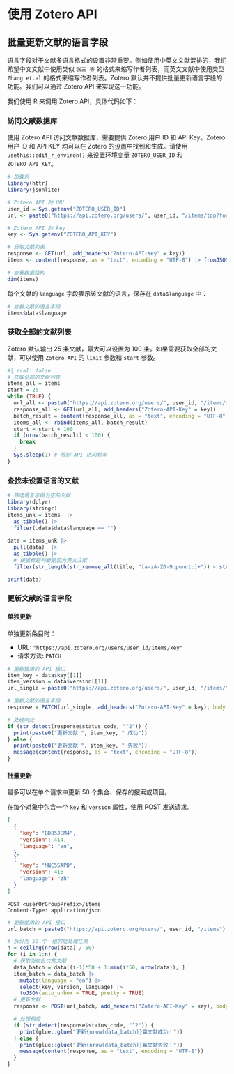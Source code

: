# 使用 Zotero API

## 批量更新文献的语言字段

语言字段对于文献多语言格式的设置非常重要。例如使用中英文文献混排的，我们希望中文文献中使用类似 `张三 等` 的格式来缩写作者列表，而英文文献中使用类型 `Zhang et.al` 的格式来缩写作者列表。Zotero 默认并不提供批量更新语言字段的功能。我们可以通过 Zotero API 来实现这一功能。

我们使用 R 来调用 Zotero API，具体代码如下：

### 访问文献数据库

使用 Zotero API 访问文献数据库，需要提供 Zotero 用户 ID 和 API Key。Zotero 用户 ID 和 API KEY 均可以在 Zotero 的[设置](https://www.zotero.org/settings/security)中找到和生成。请使用 `usethis::edit_r_environ()` 来设置环境变量 `ZOTERO_USER_ID` 和 `ZOTERO_API_KEY`。

```r
# 加载包
library(httr)
library(jsonlite)

# Zotero API 的 URL
user_id = Sys.getenv("ZOTERO_USER_ID")
url <- paste0("https://api.zotero.org/users/", user_id, "/items/top?format=json&limit=50")

# Zotero API 的 key
key <- Sys.getenv("ZOTERO_API_KEY")

# 获取文献列表
response <- GET(url, add_headers("Zotero-API-Key" = key))
items <- content(response, as = "text", encoding = "UTF-8") |> fromJSON()

# 查看数据结构
dim(items)
```

每个文献的 `language` 字段表示该文献的语言，保存在 `data$language` 中：

```r
# 查看文献的语言字段
items$data$language
```


### 获取全部的文献列表

Zotero 默认输出 25 条文献，最大可以设置为 100 条。如果需要获取全部的文献，可以使用 `Zotero API` 的 `limit` 参数和 `start` 参数。

```r
#| eval: false
# 获取全部的文献列表
items_all = items
start = 25
while (TRUE) {
  url_all <- paste0("https://api.zotero.org/users/", user_id, "/items/top?format=json&limit=100&start=", start)
  response_all <- GET(url_all, add_headers("Zotero-API-Key" = key))
  batch_result = content(response_all, as = "text", encoding = "UTF-8") |> fromJSON()
  items_all <- rbind(items_all, batch_result)
  start = start + 100
  if (nrow(batch_result) < 100) {
    break
  }
  Sys.sleep(1) # 限制 API 访问频率
}
```

### 查找未设置语言的文献

```r
# 筛选语言字段为空的文献
library(dplyr)
library(stringr)
items_unk = items  |> 
  as_tibble() |>
  filter(.data$data$language == "")
  
data = items_unk |> 
  pull(data)  |> 
  as_tibble() |> 
  # 根据标题判断是否为英文文献
  filter(str_length(str_remove_all(title, "[a-zA-Z0-9:punct:]+")) < str_length(title)/3)

print(data)
```

### 更新文献的语言字段

#### 单独更新

单独更新条目时：

- URL: `"https://api.zotero.org/users/user_id/items/key"`
- 请求方法: `PATCH`


```r
# 更新使用的 API 接口
item_key = data$key[[1]]
item_version = data$version[[1]]
url_single = paste0("https://api.zotero.org/users/", user_id, "/items/", item_key)

# 更新文献的语言字段
response = PATCH(url_single, add_headers("Zotero-API-Key" = key), body = list(language = "en", version = item_version), encode = "json")

# 处理响应
if (str_detect(response$status_code, "^2")) {
  print(paste0("更新文献 ", item_key, " 成功"))
} else {
  print(paste0("更新文献 ", item_key, " 失败"))
  message(content(response, as = "text", encoding = "UTF-8"))
}
```

#### 批量更新

最多可以在单个请求中更新 50 个集合、保存的搜索或项目。

在每个对象中包含一个 `key` 和 `version` 属性，使用 POST 发送请求。

```json
[
  {
    "key": "BD85JEM4",
    "version": 414,
    "language": "en",
  },
  {
    "key": "MNC5SAPD",
    "version": 416
    "language": "zh"
  }
]
```

```
POST <userOrGroupPrefix>/items
Content-Type: application/json
```


```r
# 更新使用的 API 接口
url_batch = paste0("https://api.zotero.org/users/", user_id, "/items")

# 拆分为 50 个一组的批处理任务
n = ceiling(nrow(data) / 50)
for (i in 1:n) {
  # 获取当前批次的文献
  data_batch = data[(i-1)*50 + 1:min(i*50, nrow(data)), ]
  item_batch = data_batch |> 
    mutate(language = "en") |> 
    select(key, version, language) |> 
    toJSON(auto_unbox = TRUE, pretty = TRUE)
  # 更新文献
  response <- POST(url_batch, add_headers("Zotero-API-Key" = key), body = item_batch, encode = "json")

  # 处理相应
  if (str_detect(response$status_code, "^2")) {
    print(glue::glue("更新{nrow(data_batch)}篇文献成功！"))
  } else {
    print(glue::glue("更新{nrow(data_batch)}篇文献失败！"))
    message(content(response, as = "text", encoding = "UTF-8"))
  }
}
```
